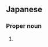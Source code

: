 ==Japanese==
{{ja-kanjitab|かし|もと|yomi=k}}

===Proper noun===
{{ja-pos|かしもと|proper}}

# {{surname|lang=ja|sort=かしもと}}